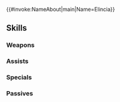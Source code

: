{{#invoke:NameAbout|main|Name=Elincia}}{{HeroPage Tabs}}
{{Hero Infobox
|Name=Elincia
|Title=Devoted Queen
|WeaponType=Colorless Staff
|MoveType=Flying
|Origin=Fire Emblem: Radiant Dawn
|Gender=Female
|actorEN=Heather Gonzalez
|actorJP=滝田樹里
|artist=北千里
|randomStartTime=2023-03-17T07:00:00Z
|additionDate=February 17, 2023
|releaseDate=February 17, 2023
|poolDate=March 7, 2023
|poolRarities=5
|cv1=9
|cv2=200100
|TagID=開花エリンシア
|InternalID=917
|Properties=ascended,tiara,specRate_202508
|description=Elincia, having overcome hardship. She leads Crimea backed by her conviction and the affection of her people. Appears in Fire Emblem: Radiant Dawn.
}}
{{Stats Page
|Lv1HP=16|Lv1ATK=11|Lv1SPD=15|Lv1DEF=3|Lv1RES=4
|GRHP=50|GRATK=75|GRSPD=70|GRDEF=35|GRRES=55
}}
==Skills==
===Weapons===
{{Weapons Table
|weapon1=Assault
|weapon1Unlock=1
|weapon2=Crimean Scepter
|weapon2Unlock=5
}}
===Assists===
{{Assists Table
|assist1=Heal
|assist1Default=1
|assist1Unlock=1
|assist2=Reconcile
|assist2Default=3
|assist2Unlock=2
|assist3=Rescue
|assist3Default=4
|assist3Unlock=3
|assist4=Rescue+
|assist4Default=5
|assist4Unlock=5
}}
===Specials===
{{Specials Table
|special1=Imbue
|special1Default=4
|special1Unlock=2
|special2=Miracle
|special2Default=5
|special2Unlock=3
|special3=Light's Restraint
|special3Unlock=5
}}
===Passives===
{{Passives Table
|passiveA1=Atk/Spd Push 1
|passiveA2=Atk/Spd Push 2
|passiveA3=Atk/Spd Push 3
|passiveA4=Atk/Spd Push 4
|passiveA1Unlock=2
|passiveA2Unlock=3
|passiveA3Unlock=4
|passiveA4Unlock=5
|passiveB1=Dazzling Staff 1
|passiveB2=Dazzling Staff 2
|passiveB3=Dazzling Staff 3
|passiveB4=Dazzling Shift
|passiveB1Unlock=2
|passiveB2Unlock=3
|passiveB3Unlock=4
|passiveB4Unlock=5
|passiveC1=Spd/Res Rein 1
|passiveC2=Spd/Res Rein 2
|passiveC3=Spd/Res Rein 3
|passiveC4=Spd/Res Hold
|passiveC1Unlock=2
|passiveC2Unlock=3
|passiveC3Unlock=4
|passiveC4Unlock=5
}}
{{Heroes Navbox}}